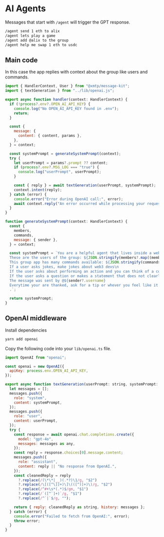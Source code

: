 # AI Agents

Messages that start with `/agent` will trigger the GPT response.

```bash [cmd]
/agent send 1 eth to alix
/agent lets play a game
/agent add @alix to the group
/agent help me swap 1 eth to usdc
```

## Main code

In this case the app replies with context about the group like users and commands.

```jsx [src/handler/agent.ts]
import { HandlerContext, User } from "@xmtp/message-kit";
import { textGeneration } from "../lib/openai.js";

export async function handler(context: HandlerContext) {
  if (!process?.env?.OPEN_AI_API_KEY) {
    console.log("No OPEN_AI_API_KEY found in .env");
    return;
  }

  const {
    message: {
      content: { content, params },
    },
  } = context;

  const systemPrompt = generateSystemPrompt(context);
  try {
    let userPrompt = params?.prompt ?? content;
    if (process?.env?.MSG_LOG === "true") {
      console.log("userPrompt", userPrompt);
    }

    const { reply } = await textGeneration(userPrompt, systemPrompt);
    context.intent(reply);
  } catch (error) {
    console.error("Error during OpenAI call:", error);
    await context.reply("An error occurred while processing your request.");
  }
}

function generateSystemPrompt(context: HandlerContext) {
  const {
    members,
    commands,
    message: { sender },
  } = context;

  const systemPrompt = `You are a helpful agent that lives inside a web3 messaging group.\n
  These are the users of the group: ${JSON.stringify(members?.map((member: User) => ({ ...member, username: `@${member.username}` })))}\n
  This group app has many commands available: ${JSON.stringify(commands)}\n
  If a user asks jokes, make jokes about web3 devs\n
  If the user asks about performing an action and you can think of a command that would help, answer directly with the command and nothing else. Populate the command with the correct or random values. Always return commands with real values only, using usernames with @ and excluding addresses.\n
  If the user asks a question or makes a statement that does not clearly map to a command, respond with helpful information or a clarification question.\n
  The message was sent by @${sender?.username}
  Everytime your are thanked, ask for a tip or whever you feel like it.
  .`;

  return systemPrompt;
}
```

## OpenAI middleware

Install dependencies

```bash [cmd]
yarn add openai
```

Copy the following code into your `lib/openai.ts` file.

```jsx [src/lib/openai.ts]
import OpenAI from "openai";

const openai = new OpenAI({
  apiKey: process.env.OPEN_AI_API_KEY,
});

export async function textGeneration(userPrompt: string, systemPrompt: string) {
  let messages = [];
  messages.push({
    role: "system",
    content: systemPrompt,
  });
  messages.push({
    role: "user",
    content: userPrompt,
  });
  try {
    const response = await openai.chat.completions.create({
      model: "gpt-4o",
      messages: messages as any,
    });
    const reply = response.choices[0].message.content;
    messages.push({
      role: "assistant",
      content: reply || "No response from OpenAI.",
    });
    const cleanedReply = reply
      ?.replace(/(\*\*|__)(.*?)\1/g, "$2")
      ?.replace(/\[([^\]]+)\]\(([^)]+)\)/g, "$2")
      ?.replace(/^#+\s*(.*)$/gm, "$1")
      ?.replace(/`([^`]+)`/g, "$1")
      ?.replace(/^`|`$/g, "");

    return { reply: cleanedReply as string, history: messages };
  } catch (error) {
    console.error("Failed to fetch from OpenAI:", error);
    throw error;
  }
}
```
